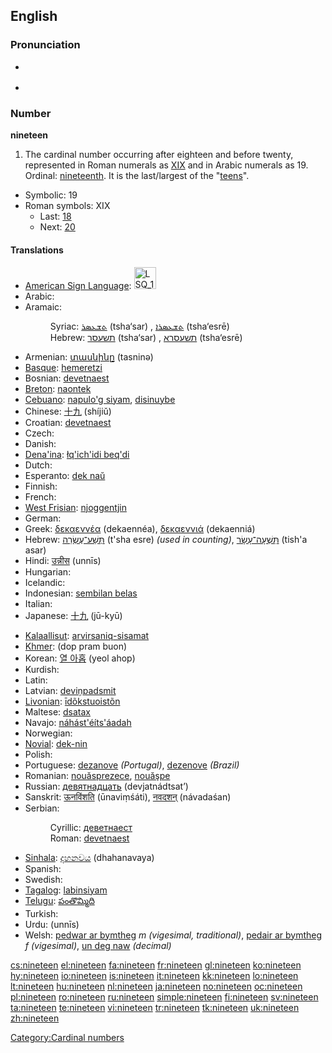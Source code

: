 ==English==

===Pronunciation===
* {{qualifier|following word stressed near the first syllable}}
*: {{a|UK|US}} {{IPA|/ˈnaɪn.tiːn/}}
*: {{audio|en-us-nineteen.ogg|Audio (US)}}
* {{qualifier|following word stressed after the first syllable}}
*: {{a|UK|US}} {{IPA|/naɪnˈtiːn/}}
*: {{rhymes|iːn}}

===Number===
'''nineteen'''

# The cardinal number occurring after eighteen and before twenty, represented in Roman numerals as [[XIX]] and in Arabic numerals as 19.  Ordinal: [[nineteenth]].  It is the last/largest of the "[[teen]]s".
* Symbolic: 19
* Roman symbols: XIX
** Last: [[eighteen|18]]
** Next: [[twenty|20]]

====Translations====
{{top}}
* [[American Sign Language]]: [[Image:LSQ 19.jpg|35px]]
* Arabic: {{Arab|[[تسعة عشر]]}} {{IPAchar|(tísʕaʈ ʕášar)}}
* Aramaic:
*: Syriac: [[ܬܫܥܣܪ]] (tsha‘sar) {{m}}, [[ܬܫܥܣܪܐ]] (tsha‘esrē) {{f}}
*: Hebrew: [[תשעסר]] (tsha‘sar) {{m}}, [[תשעסרא]] (tsha‘esrē) {{f}}
* Armenian: [[տասնինը]] (tasninə)
* [[Basque]]: [[hemeretzi]]
* Bosnian: [[devetnaest]]
* [[Breton]]: [[naontek]]
* [[Cebuano]]: [[napulo'g siyam]], [[disinuybe]]
* Chinese: [[十九]] (shíjiǔ)
* Croatian: [[devetnaest]]
* Czech: {{t-|cs|devatenáct}}
* Danish: {{t+|da|nitten}}
* [[Dena'ina]]: [[łq'ich'idi beq'di]]
* Dutch: {{t+|nl|negentien|f}}
* Esperanto: [[dek naŭ]]
* Finnish: {{t+|fi|yhdeksäntoista}}
* French: {{t+|fr|dix-neuf|m}}
* [[West Frisian]]: [[njoggentjin]]
* German: {{t+|de|neunzehn|f}}
* Greek: [[δεκαεννέα]] (dekaennéa), [[δεκαεννιά]] (dekaenniá)
* Hebrew: [[תשע עשרה|תְּשַׁע־עֶשְׂרֵה]] (t'sha esre) {{f}} ''(used in counting)'', [[תשעה עשר|תִּשְׁעָה־עָשָׂר]] (tish'a asar) {{m}}
* Hindi: [[उन्नीस]] (unnīs)
* Hungarian: {{t+|hu|tizenkilenc}}
* Icelandic: {{t+|is|nítján}}
* Indonesian: [[sembilan belas]]
* Italian: {{t+|it|diciannove}}
* Japanese: [[十九]] (jū-kyū)
{{mid}}
* [[Kalaallisut]]: [[arvirsaniq-sisamat]]
* [[Khmer]]: {{Khmr|[[ដប់ប្រាំបួន]]}} (dop pram buon)
* Korean: [[열 아홉]] (yeol ahop)
* Kurdish: {{KUchar|[[نۆزده‌]]}}
* Latin: {{t+|la|undeviginti|alt=ūndēvīgintī}}
* Latvian: [[deviņpadsmit]]
* [[Livonian]]: [[īdõkstuoistõn]]
* Maltese: [[dsatax]]
* Navajo: [[náhást'éíts'áadah]]
* Norwegian: {{t+|no|nitten}}
* [[Novial]]: [[dek-nin]]
* Polish: {{t+|pl|dziewiętnaście}}
* Portuguese: [[dezanove]] ''(Portugal)'', [[dezenove]] ''(Brazil)''
* Romanian: [[nouăsprezece]], [[nouăşpe]] {{italbrac|informal}}
* Russian: [[девятнадцать]] (devjatnádtsat’)
* Sanskrit: [[ऊनविंशति]] (ūnaviṃśáti), [[नवदशन्]] (návadaśan)
* Serbian:
*: Cyrillic: [[деветнаест]]
*: Roman: [[devetnaest]]
* [[Sinhala]]: [[දහනවය]] (dhahanavaya)
* Spanish: {{t+|es|diecinueve}}
* Swedish: {{t+|sv|nitton}}
* [[Tagalog]]: [[labinsiyam]]
* [[Telugu]]: [[పంతొమ్మిది]]
* Turkish: {{t+|tr|on dokuz}}
* Urdu: {{ur-Arab|[[انیس]]}} (unnīs)
* Welsh: [[pedwar ar bymtheg]] ''m (vigesimal, traditional)'', [[pedair ar bymtheg]] ''f (vigesimal)'', [[un deg naw]] ''(decimal)''
{{bottom}}

[[Category:Cardinal numbers]]

[[cs:nineteen]]
[[el:nineteen]]
[[fa:nineteen]]
[[fr:nineteen]]
[[gl:nineteen]]
[[ko:nineteen]]
[[hy:nineteen]]
[[io:nineteen]]
[[is:nineteen]]
[[it:nineteen]]
[[kk:nineteen]]
[[lo:nineteen]]
[[lt:nineteen]]
[[hu:nineteen]]
[[nl:nineteen]]
[[ja:nineteen]]
[[no:nineteen]]
[[oc:nineteen]]
[[pl:nineteen]]
[[ro:nineteen]]
[[ru:nineteen]]
[[simple:nineteen]]
[[fi:nineteen]]
[[sv:nineteen]]
[[ta:nineteen]]
[[te:nineteen]]
[[vi:nineteen]]
[[tr:nineteen]]
[[tk:nineteen]]
[[uk:nineteen]]
[[zh:nineteen]]